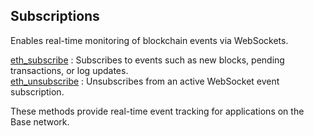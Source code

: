 
## Subscriptions

Enables real-time monitoring of blockchain events via WebSockets.

[eth_subscribe](/base-api/subscriptions/eth_subscribe) : Subscribes to events such as new blocks, pending transactions, or log updates. \
[eth_unsubscribe](/base-api/subscriptions/eth_unsubscribe) : Unsubscribes from an active WebSocket event subscription.

These methods provide real-time event tracking for applications on the Base network.

<Space h={16} />
<GetStarted />
